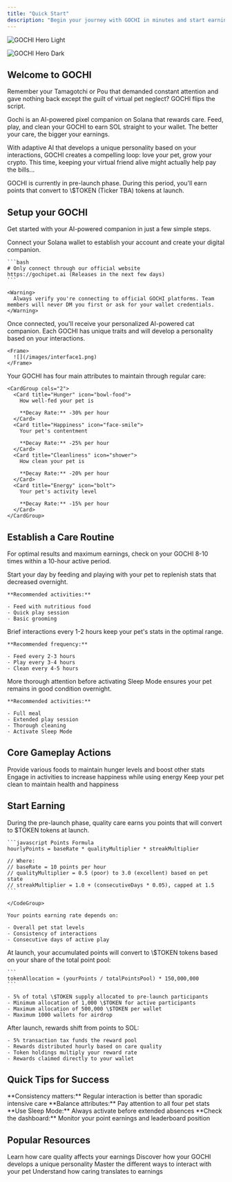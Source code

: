 ```yaml
---
title: "Quick Start"
description: "Begin your journey with GOCHI in minutes and start earning rewards"
---
```


<img
  className="block dark:hidden"
  src="/images/banner.jpg"
  alt="GOCHI Hero Light"
/>

<img
  className="hidden dark:block"
  src="/images/banner.jpg"
  alt="GOCHI Hero Dark"
/>

## Welcome to GOCHI

Remember your Tamagotchi or Pou that demanded constant attention and gave nothing back except the guilt of virtual pet neglect? GOCHI flips the script.

Gochi is an AI-powered pixel companion on Solana that rewards care. Feed, play, and clean your GOCHI to earn SOL straight to your wallet. The better your care, the bigger your earnings.

With adaptive AI that develops a unique personality based on your interactions, GOCHI creates a compelling loop: love your pet, grow your crypto. This time, keeping your virtual friend alive might actually help pay the bills...

<Note>
  GOCHI is currently in pre-launch phase. During this period, you'll earn points that convert to \$TOKEN (Ticker TBA) tokens at launch.
</Note>

## Setup your GOCHI

Get started with your AI-powered companion in just a few simple steps.

<Steps>
  <Step title="Create Your Account">
    Connect your Solana wallet to establish your account and create your digital companion.

    ```bash
    # Only connect through our official website
    https://gochipet.ai (Releases in the next few days)
    ```

    <Warning>
      Always verify you're connecting to official GOCHI platforms. Team members will never DM you first or ask for your wallet credentials.
    </Warning>
  </Step>
  <Step title="Meet Your GOCHI">
    Once connected, you'll receive your personalized AI-powered cat companion. Each GOCHI has unique traits and will develop a personality based on your interactions.

    <Frame>
      ![](/images/interface1.png)
    </Frame>
  </Step>
  <Step title="Understand Basic Care">
    Your GOCHI has four main attributes to maintain through regular care:

    <CardGroup cols="2">
      <Card title="Hunger" icon="bowl-food">
        How well-fed your pet is

        **Decay Rate:** -30% per hour
      </Card>
      <Card title="Happiness" icon="face-smile">
        Your pet's contentment

        **Decay Rate:** -25% per hour
      </Card>
      <Card title="Cleanliness" icon="shower">
        How clean your pet is

        **Decay Rate:** -20% per hour
      </Card>
      <Card title="Energy" icon="bolt">
        Your pet's activity level

        **Decay Rate:** -15% per hour
      </Card>
    </CardGroup>
  </Step>
</Steps>

## Establish a Care Routine

For optimal results and maximum earnings, check on your GOCHI 8-10 times within a 10-hour active period.

<AccordionGroup>
  <Accordion title="Morning Care" icon="sun">
    Start your day by feeding and playing with your pet to replenish stats that decreased overnight.

    **Recommended activities:**

    - Feed with nutritious food
    - Quick play session
    - Basic grooming
  </Accordion>
  <Accordion title="Regular Check-ins" icon="clock">
    Brief interactions every 1-2 hours keep your pet's stats in the optimal range.

    **Recommended frequency:**

    - Feed every 2-3 hours
    - Play every 3-4 hours
    - Clean every 4-5 hours
  </Accordion>
  <Accordion title="Evening Care" icon="moon">
    More thorough attention before activating Sleep Mode ensures your pet remains in good condition overnight.

    **Recommended activities:**

    - Full meal
    - Extended play session
    - Thorough cleaning
    - Activate Sleep Mode
  </Accordion>
</AccordionGroup>

## Core Gameplay Actions

<CardGroup cols="3">
  <Card title="Feeding" icon="utensils" href="https://docs.gochipet.ai/Care-Activities">
    Provide various foods to maintain hunger levels and boost other stats
  </Card>
  <Card title="Playing" icon="game-console-handheld" href="https://docs.gochipet.ai/Care-Activities">
    Engage in activities to increase happiness while using energy
  </Card>
  <Card title="Cleaning" icon="broom" href="https://docs.gochipet.ai/Care-Activities">
    Keep your pet clean to maintain health and happiness
  </Card>
</CardGroup>

## Start Earning

During the pre-launch phase, quality care earns you points that will convert to \$TOKEN tokens at launch.

<Tabs>
  <Tab title="Points Earning">
    <CodeGroup>

    ```javascript Points Formula
    hourlyPoints = baseRate * qualityMultiplier * streakMultiplier
    
    // Where:
    // baseRate = 10 points per hour
    // qualityMultiplier = 0.5 (poor) to 3.0 (excellent) based on pet state
    // streakMultiplier = 1.0 + (consecutiveDays * 0.05), capped at 1.5
    ```

    </CodeGroup>

    Your points earning rate depends on:

    - Overall pet stat levels
    - Consistency of interactions
    - Consecutive days of active play
  </Tab>
  <Tab title="Token Conversion">
    At launch, your accumulated points will convert to \$TOKEN tokens based on your share of the total point pool:

    ```
    tokenAllocation = (yourPoints / totalPointsPool) * 150,000,000
    ```

    - 5% of total \$TOKEN supply allocated to pre-launch participants
    - Minimum allocation of 1,000 \$TOKEN for active participants
    - Maximum allocation of 500,000 \$TOKEN per wallet
    - Maximum 1000 wallets for airdrop
  </Tab>
  <Tab title="Post-Launch Rewards">
    After launch, rewards shift from points to SOL:

    - 5% transaction tax funds the reward pool
    - Rewards distributed hourly based on care quality
    - Token holdings multiply your reward rate
    - Rewards claimed directly to your wallet
  </Tab>
</Tabs>

## Quick Tips for Success

<Check>
  **Consistency matters:** Regular interaction is better than sporadic intensive care
</Check>

<Check>
  **Balance attributes:** Pay attention to all four pet stats
</Check>

<Check>
  **Use Sleep Mode:** Always activate before extended absences
</Check>

<Check>
  **Check the dashboard:** Monitor your point earnings and leaderboard position
</Check>

## Popular Resources

<CardGroup cols="2">
  <Card title="Pet Stats & Needs" icon="chart-line" href="https://docs.gochipet.ai/Pet-Stats">
    Learn how care quality affects your earnings
  </Card>
  <Card title="AI Personality System" icon="robot" href="https://docs.gochipet.ai/AI-Personality">
    Discover how your GOCHI develops a unique personality
  </Card>
  <Card title="Care Activities" icon="hand-holding-heart" href="https://docs.gochipet.ai/Care-Activities">
    Master the different ways to interact with your pet
  </Card>
  <Card title="Earning Mechanics" icon="coins" href="https://docs.gochipet.ai/Care-To-Earn">
    Understand how caring translates to earnings
  </Card>
</CardGroup>